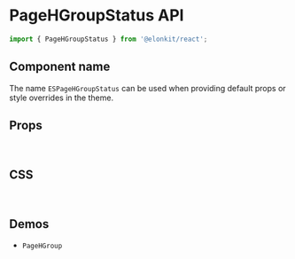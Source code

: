 
<Meta title="Components API/PageHGroupStatus" />

# PageHGroupStatus API

```js
import { PageHGroupStatus } from '@elonkit/react';
```

## Component name

The name `ESPageHGroupStatus` can be used when providing default props or style overrides in the theme.

## Props

<TableInterface name="PageHGroupStatusProps" variant="props" />

<br />

## CSS

<TableInterface name="PageHGroupStatusClasses" variant="css" />

<br />

## Demos

<ul>
  <li>
    <LinkTo kind="components-pagehgroup" story="demo">
      <code>PageHGroup</code>
    </LinkTo>
  </li>
</ul>

